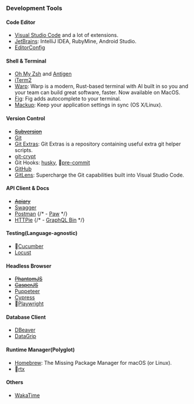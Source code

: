 
### Development Tools

#### Code Editor

- [Visual Studio Code](https://code.visualstudio.com/) and a lot of extensions.
- [JetBrains](https://www.jetbrains.com/): IntelliJ IDEA, RubyMine, Android Studio.
- [EditorConfig](https://editorconfig.org/)

#### Shell & Terminal

- [Oh My Zsh](https://ohmyz.sh/) and [Antigen](https://antigen.sharats.me/)
- [iTerm2](https://www.iterm2.com/)
- [Warp](https://www.warp.dev/): Warp is a modern, Rust-based terminal with AI built in so you and your team can build great software, faster. Now available on MacOS.
- [Fig](https://www.fig.io/): Fig adds autocomplete to your terminal.
- [Mackup](https://github.com/lra/mackup): Keep your application settings in sync (OS X/Linux).

#### Version Control

- ~~[Subversion](https://subversion.apache.org/)~~
- [Git](https://www.git-scm.com/)
- [Git Extras](https://github.com/tj/git-extras): Git Extras is a repository containing useful extra git helper scripts.
- [git-crypt](https://www.agwa.name/projects/git-crypt/)
- Git Hooks: [husky](https://github.com/typicode/husky), 👀[pre-commit](https://pre-commit.com/)
- [GitHub](https://www.github.com/)
- [GitLens](https://gitlens.amod.io/): Supercharge the Git capabilities built into Visual Studio Code.

#### API Client & Docs

- ~~[Apiary](https://apiary.io/)~~
- [Swagger](https://swagger.io/)
- [Postman](https://www.postman.com/)
  {/* - [Paw](https://www.paw.cloud/) */}
- [HTTPie](https://www.httpie.org/)
  {/* - [GraphQL Bin](https://www.graphqlbin.com/) */}

#### Testing(Language-agnostic)

- 👀[Cucumber](https://cucumber.io/)
- [Locust](https://locust.io/)

#### Headless Browser

- ~~[PhantomJS](https://phantomjs.org/)~~
- ~~[CasperJS](https://github.com/casperjs/casperjs>)~~
- [Puppeteer](https://pptr.dev/)
- [Cypress](https://www.cypress.io/)
- 👀[Playwright](https://www.playwright.dev/)

#### Database Client

- [DBeaver](https://www.dbeaver.io/)
- [DataGrip](https://datagrip.jetbrains.com/)

#### Runtime Manager(Polyglot)

- [Homebrew](https://brew.sh/): The Missing Package Manager for macOS (or Linux).
- 👀[rtx](https://github.com/jdx/rtx)

#### Others

- [WakaTime](https://wakatime.com/)
